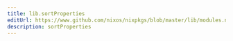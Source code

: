 ```yaml
---
title: lib.sortProperties
editUrl: https://www.github.com/nixos/nixpkgs/blob/master/lib/modules.nix#L935C20
description: sortProperties
---
```




<LinkCard
    title="Contribute Now!"
    description="API Documentation is done in our source code"
    href="https://www.github.com/nixos/nixpkgs/blob/master/lib/modules.nix#L935C20"
/>

